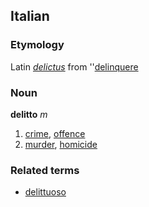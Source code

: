 ==Italian==
===Etymology===
Latin ''[[delictus]]'' from ''[[delinquere]]
===Noun===
'''delitto''' ''m''

# [[crime]], [[offence]]
# [[murder]], [[homicide]]

===Related terms===
*[[delittuoso]]